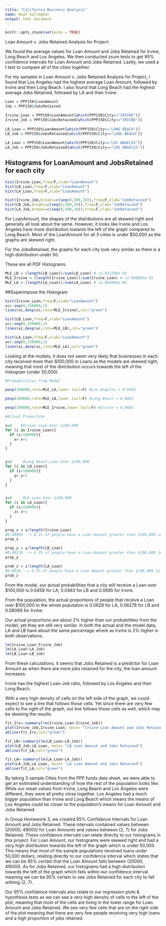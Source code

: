 ```yaml
---
title: "California Business Analysis"
name: Noah Gallagher
output: html_document
---
```


```r
knitr::opts_chunk$set(echo = TRUE)
```
Loan Amount v. Jobs Retained Analysis for Project: 

We found the average values for Loan Amount and Jobs Retained for Irvine, Long Beach and Los Angeles. We then conducted zsum tests to get 95% confidence intervals for Loan Amount and Jobs Retained. Lastly, we used a t test to compare all of the cities together.

For my samples in Loan Amount v. Jobs Retained Analysis for Project, I found that Los Angeles had the highest average Loan Amount, followed by Irvine and then Long Beach. I also found that Long Beach had the highest average Jobs Retained, followed by LA and then Irvine. 


```r
Loan = PPP150$LoanAmount
Job = PPP150$JobsRetained

Irvine_Loan = PPP150$LoanAmount[which(PPP150$City=="IRVINE")] 
Irvine_Job = PPP150$JobsRetained[which(PPP150$City=="IRVINE")] 
   
LB_Loan = PPP150$LoanAmount[which(PPP150$City=="LONG BEACH")]
LB_Job = PPP150$JobsRetained[which(PPP150$City=="LONG BEACH")]
   
LA_Loan = PPP150$LoanAmount[which(PPP150$City=="LOS ANGELES")]
LA_Job = PPP150$JobsRetained[which(PPP150$City=="LOS ANGELES")]
```

## Histograms for LoanAmount and JobsRetained for each city
```r
hist(Irvine_Loan,freq=F,xlab="LoanAmount")
hist(LB_Loan,freq=F,xlab="LoanAmount")
hist(LA_Loan,freq=F,xlab="LoanAmount")

hist(Irvine_Job,breaks=c(seq(0,500,10)),freq=F,xlab="JobRetained")
hist(LB_Job,breaks=c(seq(0,500,10)),freq=F,xlab="JobRetained")
hist(LA_Job,breaks=c(seq(0,500,10)),freq=F,xlab="JobRetained")
```
For LoanAmount, the shapes of the distributions are all skewed right and generally all look about the same. However, it looks like Irvine and Los Angeles have more distribution towards the left of the graph compared to Long Beach. Most of the LoanAmount for all 3 cities is under $50,000 as the graphs are skewed right. 

For the JobsRetained, the graphs for each city look very similar as there is a high distribution under 50. 

These are all PDF Histograms.

```r
MLE_LB = (length(LB_Loan))/sum(LB_Loan) # =3.031208e-05
MLE_Irvine = (length(Irvine_Loan))/sum(Irvine_Loan) # =2.680865e-05
MLE_LA = (length(LA_Loan))/sum(LA_Loan) # =3.084098e-05
```


##Superimpose the Histogram
```r
hist(Irvine_Loan,freq=F,xlab="LoanAmount")
xc<-seq(0,150000,1)
lines(xc,dexp(xc,rate=MLE_Irvine),col="green")

hist(LB_Loan,freq=F,xlab="LoanAmount")
xc<-seq(0,150000,1)
lines(xc,dexp(xc,rate=MLE_LB),col="green")

hist(LA_Loan,freq=F,xlab="LoanAmount")
xc<-seq(0,150000,1)
lines(xc,dexp(xc,rate=MLE_LA),col="green")
```
Looking at the models, it does not seem very likely that businesses in each city received more than $100,000 in Loans as the models are skewed right, meaning that most of the distribution occurs towards the left of the histogram (under 50,000).

```r
#Probabilities from Model

pexp(100000,rate=MLE_LA,lower.tail=F) #Los Angeles = 0.0458

pexp(100000,rate=MLE_LB,lower.tail=F) #Long Beach = 0.0483

pexp(100000,rate=MLE_Irvine,lower.tail=F) #Irvine = 0.0685

#Actual Proportion

x=0    #Irvine Loan Over $100,000
for (i in Irvine_Loan){
  if (i>100000){
    x= x+1
  }
}


y=0     #Long Beach Loan Over $100,000
for (i in LB_Loan){
  if (i>100000){
    y= y+1
  }
}


z=0     #LA Loan Over $100,000
for (i in LA_Loan){
  if (i>100000){
    z= z+1
  }
}

prop_x = x/length(Irvine_Loan) 
#0.08069 --> 8.1% of people have a Loan Amount greater than $100,000 in Irvine
prop_x

prop_y = y/length(LB_Loan) 
#0.06278 --> 6.3% of people have a Loan Amount greater than $100,000 in Long Beach
prop_y

prob_z = z/length(LA_Loan) 
#0.0628 --> 6.3% of people have a Loan Amount greater than $100,000 in Los Angeles
prob_z
```

From the model, our actual probabilities that a city will receive a Loan over $100,000 is 0.0458 for LA, 0.0483 for LB and 0.0685 for Irvine.

From the population, the actual proportions of people that receive a Loan over $100,000 to the whole population is 0.0628 for LA, 0.06278 for LB and 0.08069 for Irvine.

Our actual proportions are about 2% higher than our probabilities from the model, yet they are still very similar. In both the actual and the model data, LA and LB have about the same percentage where as Irvine is 2% higher in both observations.


```r
lm(Irvine_Loan~Irvine_Job)
lm(LA_Loan~LA_Job)
lm(LB_Loan~LB_Job)
```
From these calculations, it seems that Jobs Retained is a predictor for Loan Amount as when there are more jobs retained for the city, the loan amount increases. 

Irvine has the highest Loan-Job ratio, followed by Los Angeles and then Long Beach.

With a very high density of cells on the left side of the graph, we could expect to see a line that follows those cells. Yet since there are very few cells to the right of the graph, out line follows those cells as well, which may be skewing the results.

```r
fit_Irv<-summary(lm(Irvine_Loan~Irvine_Job))
plot(Irvine_Job,Irvine_Loan, main= "Irvine Loan Amount and Jobs Retained")
abline(fit_Irv,col="green")
```


```r
fit_LB<-summary(lm(LB_Loan~LB_Job))
plot(LB_Job,LB_Loan, main= "LB Loan Amount and Jobs Retained")
abline(fit_LB,col="green")
```


```r
fit_LA<-summary(lm(LA_Loan~LA_Job))
plot(LA_Job,LA_Loan, main= "LA Loan Amount and Jobs Retained")
abline(fit_LA,col="green")
```

By taking 3 sample Cities from the PPP funds data sheet, we were able to get an estimated understanding of how the rest of the population looks like. While our mean values from Irvine, Long Beach and Los Angeles were different, they were all pretty close together. Los Angeles had a much bigger population than Irvine and Long Beach which means the means of Los Angeles could be closer to the population's means for Loan Amount and Jobs Retained.

In Group Homework 3, we created 95% Confidence Intervals for Loan Amount and Jobs Retained. These intervals contained values between (20000, 49000) for Loan Amounts and values between (2, 7) for Jobs Retained. These confidence intervals can relate directly to our histograms in this project. For Loan Amount, our histograms were skewed right and had a very high distribution towards the left of the graph which is under 50,000. This means that most of the sample populations received loans under 50,000 dollars, relating directly to our confidence interval which states that we can be 95% certain that the Loan Amount falls between (20000, 49000). As for Jobs Retained, our histograms had a high distribution towards the left of the graph which falls within our confidence interval meaning we can be 95% certain to see Jobs Retained for each city to fall withing (2, 7).

Our 95% confidence intervals also relate to our regression plots & hypothesis tests as we can see a very high density of cells to the left of the plot, meaning that most of the cells are living in the lower range for Loan Amount and Jobs Retained. We see very few cells that are on the right side of the plot meaning that there are very few people receiving very high loans and a high proportion of jobs retained. 











